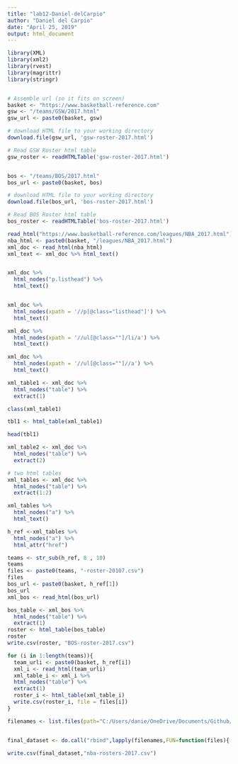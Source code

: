 ```yaml
---
title: "lab12-Daniel-delCarpio"
author: "Daniel del Carpio"
date: "April 25, 2019"
output: html_document
---
```


```r
library(XML)
library(xml2)
library(rvest)
library(magrittr)
library(stringr)


# Assemble url (so it fits on screen)
basket <- "https://www.basketball-reference.com"
gsw <- "/teams/GSW/2017.html"
gsw_url <- paste0(basket, gsw)

# download HTML file to your working directory
download.file(gsw_url, 'gsw-roster-2017.html')

# Read GSW Roster html table
gsw_roster <- readHTMLTable('gsw-roster-2017.html')


bos <- "/teams/BOS/2017.html"
bos_url <- paste0(basket, bos)

# download HTML file to your working directory
download.file(bos_url, 'bos-roster-2017.html')

# Read BOS Roster html table
bos_roster <- readHTMLTable('bos-roster-2017.html')

read_html("https://www.basketball-reference.com/leagues/NBA_2017.html")
nba_html <- paste0(basket, "/leagues/NBA_2017.html")
xml_doc <- read_html(nba_html)
xml_text <- xml_doc %>% html_text()


xml_doc %>%
  html_nodes("p.listhead") %>%
  html_text()


xml_doc %>%
  html_nodes(xpath = '//p[@class="listhead"]') %>%
  html_text()

xml_doc %>%
  html_nodes(xpath = '//ul[@class=""]/li/a') %>%
  html_text()

xml_doc %>%
  html_nodes(xpath = '//ul[@class=""]//a') %>%
  html_text()

xml_table1 <- xml_doc %>%
  html_nodes("table") %>%
  extract(1)

class(xml_table1)

tbl1 <- html_table(xml_table1)

head(tbl1)

xml_table2 <- xml_doc %>%
  html_nodes("table") %>%
  extract(2)

# two html tables
xml_tables <- xml_doc %>%
  html_nodes("table") %>%
  extract(1:2)

xml_tables %>% 
  html_nodes("a") %>%
  html_text()

h_ref <-xml_tables %>% 
  html_nodes("a") %>%
  html_attr("href")

teams <- str_sub(h_ref, 8 , 10)
teams
files <- paste0(teams, "-roster-20107.csv")
files
bos_url <- paste0(basket, h_ref[1])
bos_url
xml_bos <- read_html(bos_url)

bos_table <- xml_bos %>%
  html_nodes("table") %>%
  extract(1)
roster <- html_table(bos_table)
roster
write.csv(roster, "BOS-roster-2017.csv")

for (i in 1:length(teams)){
  team_urli <- paste0(basket, h_ref[i])
  xml_i <- read_html(team_urli)
  xml_table_i <- xml_i %>%
  html_nodes("table") %>%
  extract(1)
  roster_i <- html_table(xml_table_i)
  write.csv(roster_i, file = files[i])
}

filenames <- list.files(path="C:/Users/danie/OneDrive/Documents/Github/stat133/labs/lab12csvs",pattern="*.csv",full.names = TRUE)


final_dataset <- do.call("rbind",lapply(filenames,FUN=function(files){ read.csv(files)}))

write.csv(final_dataset,"nba-rosters-2017.csv")



```

